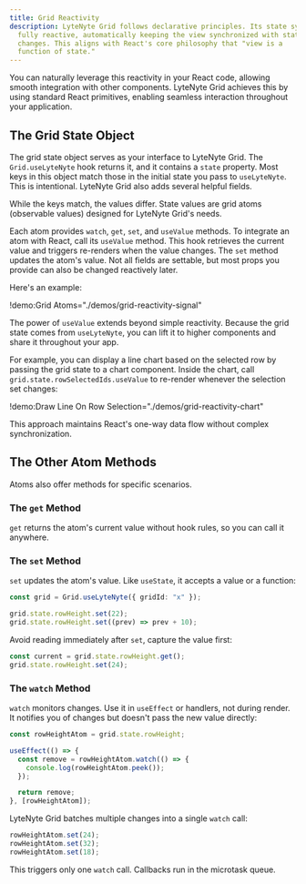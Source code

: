 ```yaml
---
title: Grid Reactivity
description: LyteNyte Grid follows declarative principles. Its state system stays
  fully reactive, automatically keeping the view synchronized with state
  changes. This aligns with React's core philosophy that "view is a
  function of state."
---
```


You can naturally leverage this reactivity in your React code, allowing
smooth integration with other components. LyteNyte Grid achieves this
by using standard React primitives, enabling seamless interaction
throughout your application.

## The Grid State Object

The grid state object serves as your interface to LyteNyte Grid. The
`Grid.useLyteNyte` hook returns it, and it contains a `state` property.
Most keys in this object match those in the initial state you pass to
`useLyteNyte`. This is intentional. LyteNyte Grid also adds several
helpful fields.

While the keys match, the values differ. State values are grid atoms
(observable values) designed for LyteNyte Grid's needs.

Each atom provides `watch`, `get`, `set`, and `useValue` methods. To
integrate an atom with React, call its `useValue` method. This hook
retrieves the current value and triggers re-renders when the value
changes. The `set` method updates the atom's value. Not all fields are
settable, but most props you provide can also be changed reactively
later.

Here's an example:

!demo:Grid Atoms="./demos/grid-reactivity-signal"

The power of `useValue` extends beyond simple reactivity. Because the
grid state comes from `useLyteNyte`, you can lift it to higher
components and share it throughout your app.

For example, you can display a line chart based on the selected row by
passing the grid state to a chart component. Inside the chart, call
`grid.state.rowSelectedIds.useValue` to re-render whenever the selection
set changes:

!demo:Draw Line On Row Selection="./demos/grid-reactivity-chart"

This approach maintains React's one-way data flow without complex
synchronization.

## The Other Atom Methods

Atoms also offer methods for specific scenarios.

### The `get` Method

`get` returns the atom's current value without hook rules, so you can
call it anywhere.

### The `set` Method

`set` updates the atom's value. Like `useState`, it accepts a value or a
function:

```ts
const grid = Grid.useLyteNyte({ gridId: "x" });

grid.state.rowHeight.set(22);
grid.state.rowHeight.set((prev) => prev + 10);
```

Avoid reading immediately after `set`, capture the value first:

```ts
const current = grid.state.rowHeight.get();
grid.state.rowHeight.set(24);
```

### The `watch` Method

`watch` monitors changes. Use it in `useEffect` or handlers, not during
render. It notifies you of changes but doesn't pass the new value
directly:

```ts
const rowHeightAtom = grid.state.rowHeight;

useEffect(() => {
  const remove = rowHeightAtom.watch(() => {
    console.log(rowHeightAtom.peek());
  });

  return remove;
}, [rowHeightAtom]);
```

LyteNyte Grid batches multiple changes into a single `watch` call:

```ts
rowHeightAtom.set(24);
rowHeightAtom.set(32);
rowHeightAtom.set(18);
```

This triggers only one `watch` call. Callbacks run in the microtask
queue.
